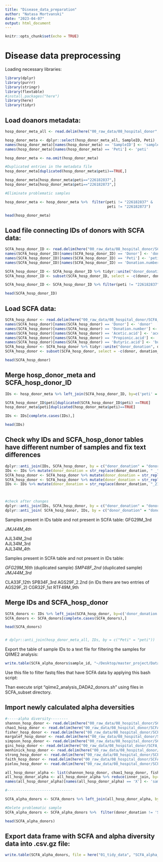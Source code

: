 ```yaml
---
title: "Disease_data_preparation"
author: "Natasa Mortvanski"
date: "2023-04-07"
output: html_document
---
```


```r
knitr::opts_chunk$set(echo = TRUE)
```


# Disease data preprocessing

Loading necessary libraries:

```r
library(dplyr)
library(purrr)
library(stringr)
library(flextable)
#install.packages("here")
library(here)
library(tidyr)
```

## Load doanors metadata:
```r
hosp_donor_meta_all <- read.delim(here("00_raw_data/08_hospital_donor", "sample-metadata.tsv"))

hosp_donor_meta <- dplyr::select(hosp_donor_meta_all, SampleID, Peti)
names(hosp_donor_meta)[names(hosp_donor_meta) == 'SampleID'] <- 'sample_id'
names(hosp_donor_meta)[names(hosp_donor_meta) == 'Peti'] <- 'peti'

hosp_donor_meta <- na.omit(hosp_donor_meta) 

#Duplicated entries in the metadata file
hosp_donor_meta[duplicated(hosp_donor_meta$peti)==TRUE,]

hosp_donor_meta[hosp_donor_meta$peti=="226182837",]
hosp_donor_meta[hosp_donor_meta$peti=="226182873",]

#Eliminate problematic samples

hosp_donor_meta <- hosp_donor_meta %>%  filter(peti != "226182837" &
                                               peti != "226182873")

head(hosp_donor_meta)
```

## Load file connecting IDs of donors with SCFA data:

```r
SCFA_hosp_donor_ID <- read.delim(here("00_raw_data/08_hospital_donor/SCFA_taxonomy_analysis", "SCFA_normalised_IDS.csv"))
names(SCFA_hosp_donor_ID)[names(SCFA_hosp_donor_ID) == 'Donor'] <- 'donor'
names(SCFA_hosp_donor_ID)[names(SCFA_hosp_donor_ID) == 'Peti'] <- 'peti'
names(SCFA_hosp_donor_ID)[names(SCFA_hosp_donor_ID) == 'Donation.number'] <- 'donation_n'

SCFA_hosp_donor_ID <- SCFA_hosp_donor_ID %>% tidyr::unite("donor_donation", donor:donation_n, remove=FALSE)
SCFA_hosp_donor_ID <- subset(SCFA_hosp_donor_ID, select = -c(donor, donation_n))

SCFA_hosp_donor_ID <- SCFA_hosp_donor_ID %>% filter(peti != "226182837" & peti != "226182873")

head(SCFA_hosp_donor_ID)
```

##   Load SCFA data:
```r
SCFA_hosp_donor <- read.delim(here("00_raw_data/08_hospital_donor/SCFA_taxonomy_analysis", "SCFA_normalised.csv"))
names(SCFA_hosp_donor)[names(SCFA_hosp_donor) == 'Donor'] <- 'donor'
names(SCFA_hosp_donor)[names(SCFA_hosp_donor) == 'Donation.number'] <- 'donation_n'
names(SCFA_hosp_donor)[names(SCFA_hosp_donor) == 'Acetic.acid'] <- 'acetic_acid'
names(SCFA_hosp_donor)[names(SCFA_hosp_donor) == 'Propionic.acid'] <- 'propionic_acid'
names(SCFA_hosp_donor)[names(SCFA_hosp_donor) == 'Butyric.acid'] <- 'butyric_acid'
SCFA_hosp_donor <- SCFA_hosp_donor %>% tidyr::unite("donor_donation", donor:donation_n, remove=FALSE)
SCFA_hosp_donor <- subset(SCFA_hosp_donor, select = -c(donor, donation_n))

head(SCFA_hosp_donor)
```

## Merge hosp_donor_meta and SCFA_hosp_donor_ID

```r
IDs <- hosp_donor_meta %>% left_join(SCFA_hosp_donor_ID, by=c('peti' = 'peti'))

SCFA_hosp_donor_ID$peti[duplicated(SCFA_hosp_donor_ID$peti) ==TRUE]
hosp_donor_meta$peti[duplicated(hosp_donor_meta$peti)==TRUE]

IDs <- IDs[complete.cases(IDs),]

head(IDs)
```

## Check why IDs and SCFA_hosp_donor tables have different number of samples and fix text differences

```r
dplyr::anti_join(IDs, SCFA_hosp_donor, by = c("donor_donation" = "donor_donation"))
IDs <- IDs %>% mutate(donor_donation = str_replace(donor_donation, " _", "_"))
SCFA_hosp_donor <- SCFA_hosp_donor %>% mutate(donor_donation = str_replace(donor_donation, "_22th", "_22nd"))
SCFA_hosp_donor <- SCFA_hosp_donor %>% mutate(donor_donation = str_replace(donor_donation, "_21th", "_21st"))
IDs <- IDs %>% mutate(donor_donation = str_replace(donor_donation, "_21th", "_21st"))



#check after changes
dplyr::anti_join(IDs, SCFA_hosp_donor, by = c("donor_donation" = "donor_donation"))
dplyr::anti_join( SCFA_hosp_donor, IDs, by = c("donor_donation" = "donor_donation"))

```
Samples present in IDs table and not present in SCFA table:
GFG29M_3rd	

*JMJ44M_4th*	

AJL34M_2nd		
AJL34M_3rd		
AJL34M_4th		

Samples present in SCFA table and not present in IDs table:

*GFG29M_16th* (duplicated sample)
*SMP48F_2nd* (duplicated sample)
*JMJ44M_3rd*

CLA33F_12th
SPB34F_3rd
AGS29F_2.2nd  (in IDs there are two entries of AGS29F_2)
CGR32F_1st
RTF49M_9th




## Merge IDs and SCFA_hosp_donor
```r
SCFA_donors <- IDs %>% left_join(SCFA_hosp_donor, by=c('donor_donation' = 'donor_donation'))
SCFA_donors <- SCFA_donors[complete.cases(SCFA_donors),]

head(SCFA_donors)


# dplyr::anti_join(hosp_donor_meta_all, IDs, by = c("Peti" = "peti"))
```


Export the table of sample IDs to a text file for filtering the samples for QIIME2 analysis:
```r
write.table(SCFA_alpha_donors$sample_id, "~/Desktop/master_project/Data_Hospital_donors/sample_IDs_SCFA.txt", row.names=FALSE, quote=FALSE, col.names = FALSE)
```

Use this file to filter fastq files that have SCFA data by applying this bash script:

<!-- #!/bin/bash -->

<!-- mkdir ./SCFA_subset -->

<!-- # Define the input file -->
<!-- INFILE=~/Desktop/master_project/Data_Hospital_donors/sample_IDs_SCFA.txt -->

<!-- # Read the input file line by line -->
<!-- while read -r LINE -->
<!-- do -->
<!--     #NAME="$LINE" -->
<!--     printf '%s\n' "$LINE" -->
<!--     cp $LINE* ./SCFA_subset -->
<!-- done < "$INFILE" -->

Than execute sript "qiime2_analysis_DADA2_donors.sh" using files in SCFA_subset directory. 

## Import newly calculated alpha deversities

```r
#-----alpha diversity--------
shannon_hosp_donor <- read.delim(here("00_raw_data/08_hospital_donor/SCFA_taxonomy_analysis", "shannon_hosp_donor.tsv"))
chao1_hosp_donor <- read.delim(here("00_raw_data/08_hospital_donor/SCFA_taxonomy_analysis", "chao1_hosp_donor.tsv"))
fisher_hosp_donor <- read.delim(here("00_raw_data/08_hospital_donor/SCFA_taxonomy_analysis", "fisher_hosp_donor.tsv"))
margalef_hosp_donor <- read.delim(here("00_raw_data/08_hospital_donor/SCFA_taxonomy_analysis", "margalef_hosp_donor.tsv"))
simpson_hosp_donor <- read.delim(here("00_raw_data/08_hospital_donor/SCFA_taxonomy_analysis", "simpson_hosp_donor.tsv"))
gini_hosp_donor <- read.delim(here("00_raw_data/08_hospital_donor/SCFA_taxonomy_analysis", "gini_hosp_donor.tsv"))
menhinick_hosp_donor <- read.delim(here("00_raw_data/08_hospital_donor/SCFA_taxonomy_analysis", "menhinick_hosp_donor.tsv"))
strong_hosp_donor <- read.delim(here("00_raw_data/08_hospital_donor/SCFA_taxonomy_analysis", "strong_hosp_donor.tsv"))
faith_hosp_donor <- read.delim(here("00_raw_data/08_hospital_donor/SCFA_taxonomy_analysis", "faith_hosp_donor.tsv"))
pielou_hosp_donor <- read.delim(here("00_raw_data/08_hospital_donor/SCFA_taxonomy_analysis", "pielou_hosp_donor.tsv"))

all_hosp_donor_alpha <- list(shannon_hosp_donor, chao1_hosp_donor, fisher_hosp_donor, margalef_hosp_donor, gini_hosp_donor, menhinick_hosp_donor, strong_hosp_donor, simpson_hosp_donor, faith_hosp_donor, pielou_hosp_donor) 
all_hosp_donor_alpha <- all_hosp_donor_alpha %>% reduce(inner_join, by="X")
names(all_hosp_donor_alpha)[names(all_hosp_donor_alpha) == 'X'] <- 'sample_id'

#------------------------------
```

```r
SCFA_alpha_donors <- SCFA_donors %>% left_join(all_hosp_donor_alpha, by=c('sample_id' = 'sample_id'))

#Delete problematic sample
SCFA_alpha_donors <- SCFA_alpha_donors %>%  filter(donor_donation != 'SMP48F_2nd')

head(SCFA_alpha_donors)
```


## Export data frame with SCFA and alpha diversity data into .csv.gz file:

```r
write.table(SCFA_alpha_donors, file = here("01_tidy_data", "SCFA_alpha_donors.tsv"), row.names=FALSE, sep="\t", quote=FALSE)
```
